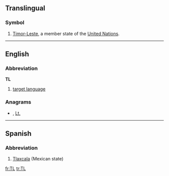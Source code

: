{{also|Tl|.tl}}
==Translingual==
===Symbol===
{{infl|mul|symbol}}

# [[Timor-Leste]], a member state of the [[United Nations]].

----
==English==

===Abbreviation===
'''TL'''

# {{linguistics}} [[target language]]

===Anagrams===
* {{alphagram|[[LT#English|LT]]}} , [[Lt.#English|Lt.]]


----

==Spanish==

===Abbreviation===
{{infl|es|abbreviation}}

# [[Tlaxcala]] (Mexican state)

[[fr:TL]]
[[tr:TL]]